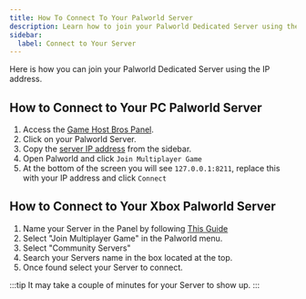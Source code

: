 ```yaml
---
title: How To Connect To Your Palworld Server
description: Learn how to join your Palworld Dedicated Server using the IP address.
sidebar:
  label: Connect to Your Server
---
```


Here is how you can join your Palworld Dedicated Server using the IP address.

## How to Connect to Your PC Palworld Server 

1. Access the [Game Host Bros Panel](https://panel.gamehostbros.com/).
2. Click on your Palworld Server.
3. Copy the [server IP address](https://www.youtube.com/watch?v=Ap7DtDF-wYg) from the sidebar.
4. Open Palworld and click `Join Multiplayer Game`
5. At the bottom of the screen you will see `127.0.0.1:8211`, replace this with your IP address and click `Connect`

## How to Connect to Your Xbox Palworld Server

1. Name your Server in the Panel by following [This Guide](https://guides.gamehostbros.com/games/palworld/change-server-name/)
2. Select "Join Multiplayer Game" in the Palworld menu.
3. Select "Community Servers"
4. Search your Servers name in the box located at the top.
5. Once found select your Server to connect.

:::tip
It may take a couple of minutes for your Server to show up.
:::


